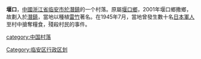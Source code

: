 {{Unreferenced|time=2020-01-19T02:49:51+00:00}}
'''堰口'''，[[中國|中國]][[浙江省|浙江省]][[临安市|临安市]][[於潛鎮|於潛鎮]]的一个村落。原屬[[堰口鄉|堰口鄉]]，2001年堰口鄉撒鄉，故劃入於[[潛鎮|潛鎮]]，當地以種植[[雷竹|雷竹]]著名。在1945年7月，當地曾發生數十名[[日本軍人|日本軍人]]至村中搶奪糧食，殘殺村民的事件。

{{hangzhou-stub}}
[[Category:临安区行政区划|Category:临安区行政区划]]
[[category:中国村落|category:中国村落]]
